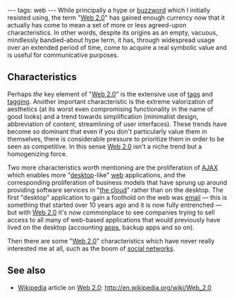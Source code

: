 ---
tags: web
---
While principally a hype or [[buzzword]] which I initially resisted using, the term "[[Web 2.0]]" has gained enough currency now that it actually has come to mean a set of more or less agreed-upon characteristics. In other words, despite its origins as an empty, vacuous, mindlessly bandied-about hype term, it has, through widespread usage over an extended period of time, come to acquire a real symbolic value and is useful for communicative purposes.

== Characteristics ==

Perhaps ''the'' key element of "[[Web 2.0]]" is the extensive use of [[tags]] and [[tagging]]. Another important characteristic is the extreme valorization of aesthetics (at its worst even compromising functionality in the name of good looks) and a trend towards simplification (minimalist design, abbreviation of content, streamlining of user interfaces). These trends have become so dominant that even if you don't particularly value them in themselves, there is considerable pressure to prioritize them in order to be seen as competitive. In this sense [[Web 2.0]] isn't a niche trend but a homogenizing force.

Two more characteristics worth mentioning are the proliferation of [[AJAX]] which enables more "[[desktop]]-like" [[web]] applications, and the corresponding proliferation of business models that have sprung up around providing software services in "[[the cloud]]" rather than on the desktop. The first "desktop" application to gain a foothold on the web was [[email]] &mdash; this is something that started over 10 years ago and it is now fully entrenched &mdash; but with [[Web 2.0]] it's now commonplace to see companies trying to sell access to all many of web-based applications that would previously have lived on the desktop (accounting [[apps]], backup apps and so on). 

Then there are some "[[Web 2.0]]" characteristics which have never really interested me at all, such as the boom of [[social networks]].

== See also ==

* [[Wikipedia]] article on [[Web 2.0]]: http://en.wikipedia.org/wiki/Web_2.0
